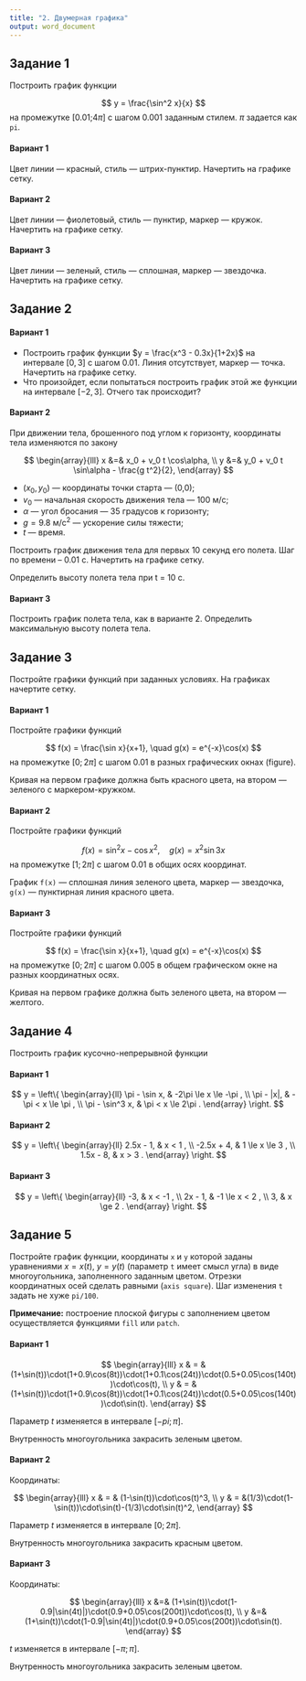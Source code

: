 ```yaml
---
title: "2. Двумерная графика"
output: word_document
---
```



## Задание 1

Построить график функции

$$
y = \frac{\sin^2 x}{x}
$$
на промежутке [0.01;4$\pi$] с шагом 0.001 заданным стилем. $\pi$ задается как `pi`.

#### Вариант 1

Цвет линии — красный, стиль — штрих-пунктир. Начертить на графике сетку.

#### Вариант 2

Цвет линии — фиолетовый, стиль — пунктир, маркер — кружок. Начертить на графике сетку.

#### Вариант 3

Цвет линии — зеленый, стиль — сплошная, маркер — звездочка. Начертить на графике сетку.


## Задание 2

#### Вариант 1

* Построить график функции $y = \frac{x^3 - 0.3x}{1+2x}$ на интервале $[0,3]$ с шагом 0.01. Линия отсутствует, маркер — точка. Начертить на графике сетку.
* Что произойдет, если попытаться построить график этой же функции на интервале $[-2,3]$. Отчего так происходит?

#### Вариант 2

При движении тела, брошенного под углом к горизонту, координаты тела изменяются по закону

$$
\begin{array}{lll}
  x &=& x_0 + v_0 t \cos\alpha, \\
  y &=& y_0 + v_0 t \sin\alpha - \frac{g t^2}{2}, 
\end{array}
$$

* $(x_0,y_0)$ — координаты точки старта — (0,0);
* $v_0$ — начальная скорость движения тела — 100 м/с;
* $\alpha$ — угол бросания — 35 градусов к горизонту;
* $g = 9.8$ м/с$^2$ — ускорение силы тяжести;
* $t$ — время.

Построить график движения тела для первых 10 секунд его полета. Шаг по времени -- 0.01 с. Начертить на графике сетку.

Определить высоту полета тела при t = 10 c.

#### Вариант 3

Построить график полета тела, как в варианте 2. Определить максимальную высоту полета тела. 


## Задание 3

Постройте графики функций при заданных условиях. На графиках начертите сетку.

#### Вариант 1

Постройте графики функций

$$
f(x) = \frac{\sin x}{x+1}, \quad g(x) = e^{-x}\cos(x)
$$
на промежутке $[0; 2\pi]$ с шагом 0.01 в разных графических окнах (figure). 

Кривая на первом графике должна быть красного цвета, на втором — зеленого с маркером-кружком.

#### Вариант 2

Постройте графики функций

$$
f(x) = \sin^2 x - \cos x^2, \quad g(x) = x^2\sin3x
$$
на промежутке $[1; 2\pi]$ с шагом 0.01 в общих осях координат. 

График `f(x)` — сплошная линия зеленого цвета, маркер — звездочка, `g(x)` — пунктирная линия красного цвета. 

#### Вариант 3

Постройте графики функций

$$
f(x) = \frac{\sin x}{x+1}, \quad g(x) = e^{-x}\cos(x)
$$
на промежутке $[0; 2\pi]$ с шагом 0.005 в общем графическом окне на разных координатных осях. 

Кривая на первом графике должна быть зеленого цвета, на втором — желтого.


## Задание 4

Построить график кусочно-непрерывной функции

#### Вариант 1

$$
y = \left\{
\begin{array}{ll}
\pi - \sin x, & -2\pi \le x \le -\pi , \\
\pi - |x|, & -\pi < x \le \pi , \\
\pi - \sin^3 x, & \pi < x \le 2\pi .
\end{array}
\right.
$$

#### Вариант 2

$$
y = \left\{
\begin{array}{ll}
2.5x - 1, & x < 1 , \\
-2.5x + 4, & 1 \le x \le 3 , \\
1.5x - 8, & x > 3 .
\end{array}
\right.
$$


#### Вариант 3

$$
y = \left\{
\begin{array}{ll}
-3, & x < -1 , \\
2x - 1, & -1 \le x < 2 , \\
3, & x \ge 2 .
\end{array}
\right.
$$


## Задание 5

Постройте график функции, координаты `x` и `y` которой заданы уравнениями $x=x(t)$, $y=y(t)$ (параметр `t` имеет смысл угла) в виде многоугольника, заполненного заданным цветом. Отрезки координатных осей сделать равными (`axis square`). Шаг изменения `t` задать не хуже `pi/100`.

**Примечание:** построение плоской фигуры с заполнением цветом осуществляется функциями `fill` или `patch`.

#### Вариант 1

$$
\begin{array}{lll}
x & = & (1+\sin(t))\cdot(1+0.9\cos(8t))\cdot(1+0.1\cos(24t))\cdot(0.5+0.05\cos(140t))\cdot\cos(t), \\
y & = & (1+\sin(t))\cdot(1+0.9\cos(8t))\cdot(1+0.1\cos(24t))\cdot(0.5+0.05\cos(140t))\cdot\sin(t).
\end{array}
$$

Параметр $t$ изменяется в интервале $[-pi;\pi]$.

Внутренность многоугольника закрасить зеленым цветом.

#### Вариант 2

Координаты:

$$
\begin{array}{lll}
x & = & (1-\sin(t))\cdot\cos(t)^3, \\
y & = &(1/3)\cdot(1-\sin(t))\cdot\sin(t)-(1/3)\cdot\sin(t)^2,
\end{array}
$$

Параметр $t$ изменяется в интервале $[0;2\pi]$.

Внутренность многоугольника закрасить красным цветом.

#### Вариант 3

Координаты:

$$
\begin{array}{lll}
x &=& (1+\sin(t))\cdot(1-0.9|\sin(4t)|)\cdot(0.9+0.05\cos(200t))\cdot\cos(t), \\
y &=& (1+\sin(t))\cdot(1-0.9|\sin(4t)|)\cdot(0.9+0.05\cos(200t))\cdot\sin(t).
\end{array}
$$

$t$ изменяется в интервале $[-\pi;\pi]$.

Внутренность многоугольника закрасить зеленым цветом.

